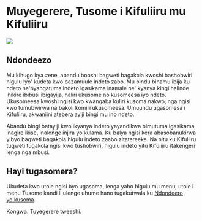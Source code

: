 # Muyegerere, Tusome i Kifuliiru mu Kifuliiru

![](.github/DRCongo.png)

## Ndondeezo

Mu kihugo kya zene, abandu booshi bagweti bagakola kwoshi bashobwiri higulu lyo' kudeta kwo bazamuule indeto zabo.
Mu bindu bihamu ibija ku ndeto ne'byangatuma indeto igasikama inamale ne' kyanya kingi halinde ihikire ibibusi ibigayija, haliri ukusome no kusomeesa iyo ndeto.
Ukusomeesa kwoshi ngisi kwo kwangaba kuliri kusoma nakwo, nga ngisi kwo tumubwirwa na'bakoli komiri ukusomeesa.
Umuundu ugasomesa i Kifuliiru, akwaniini atebera ayiji bingi mu ino ndeto.

Abandu bingi batayiji kwo ikyanya indeto yayandikwa bimutuma igasikama, inagire ikise, inalonge injira yo'kulama. Ku balya ngisi kera abasobanukirwa yibyo bagweti bagakola higulu indeto zaabo zitatereeke.
Na nitu ku Kifuliiru tugweti tugakola ngisi kwo tushobwiri, higulu indeto yitu Kifuliiru itakengeri lenga nga mbusi.

## Hayi tugasomera?

Ukudeta kwo utole ngisi byo ugasoma, lenga yaho higulu mu menu, utole i menu Tusome kandi li ulenge uhume hano tugakutwala ku [Ndondeero yo'kusoma](tusome/ndondeero_tusome).

Kongwa. Tuyegerere tweeshi.
